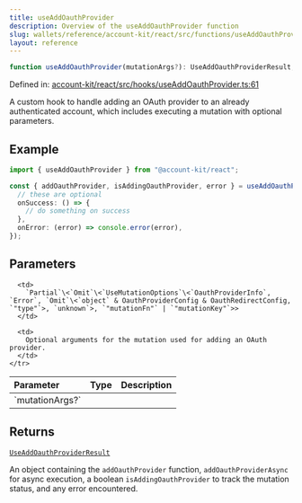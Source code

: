 ```yaml
---
title: useAddOauthProvider
description: Overview of the useAddOauthProvider function
slug: wallets/reference/account-kit/react/src/functions/useAddOauthProvider
layout: reference
---
```


```ts
function useAddOauthProvider(mutationArgs?): UseAddOauthProviderResult;
```

Defined in: [account-kit/react/src/hooks/useAddOauthProvider.ts:61](https://github.com/alchemyplatform/aa-sdk/blob/5b9429f0f16dcd4ff822527b8de589e19e88faa7/account-kit/react/src/hooks/useAddOauthProvider.ts#L61)

A custom hook to handle adding an OAuth provider to an already authenticated account, which includes executing a mutation with optional parameters.

## Example

```ts twoslash
import { useAddOauthProvider } from "@account-kit/react";

const { addOauthProvider, isAddingOauthProvider, error } = useAddOauthProvider({
  // these are optional
  onSuccess: () => {
    // do something on success
  },
  onError: (error) => console.error(error),
});
```

## Parameters

<table>
  <thead>
    <tr>
      <th align="left">Parameter</th>
      <th align="left">Type</th>
      <th align="left">Description</th>
    </tr>
  </thead>

  <tbody>
    <tr>
      <td>
        `mutationArgs?`
      </td>

      <td>
        `Partial`\<`Omit`\<`UseMutationOptions`\<`OauthProviderInfo`, `Error`, `Omit`\<`object` & OauthProviderConfig & OauthRedirectConfig, `"type"`>, `unknown`>, `"mutationFn"` | `"mutationKey"`>>
      </td>

      <td>
        Optional arguments for the mutation used for adding an OAuth provider.
      </td>
    </tr>

  </tbody>
</table>

## Returns

[`UseAddOauthProviderResult`](../type-aliases/UseAddOauthProviderResult.mdx)

An object containing the `addOauthProvider` function, `addOauthProviderAsync` for async execution, a boolean `isAddingOauthProvider` to track the mutation status, and any error encountered.

